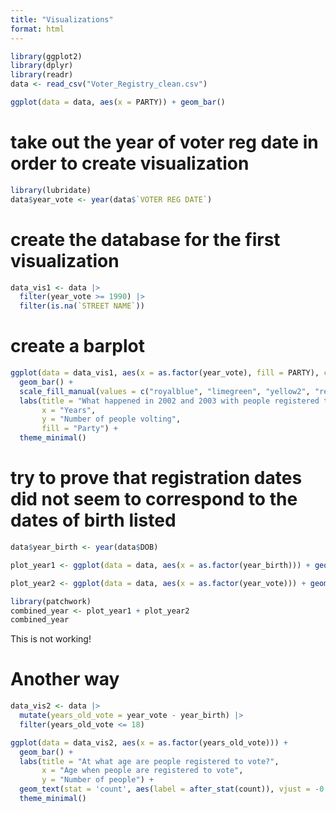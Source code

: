 ```yaml
---
title: "Visualizations"
format: html
---
```


```r
library(ggplot2)
library(dplyr)
library(readr)
data <- read_csv("Voter_Registry_clean.csv")
```

```r
ggplot(data = data, aes(x = PARTY)) + geom_bar()
```

# take out the year of voter reg date in order to create visualization
```r
library(lubridate)
data$year_vote <- year(data$`VOTER REG DATE`)
```

# create the database for the first visualization
```r
data_vis1 <- data |>
  filter(year_vote >= 1990) |>
  filter(is.na(`STREET NAME`))
```

# create a barplot
```r
ggplot(data = data_vis1, aes(x = as.factor(year_vote), fill = PARTY), color = "black") +
  geom_bar() +
  scale_fill_manual(values = c("royalblue", "limegreen", "yellow2", "red3", "snow3"))+
  labs(title = "What happened in 2002 and 2003 with people registered to vote?",
       x = "Years",
       y = "Number of people volting",
       fill = "Party") +
  theme_minimal()
```

# try to prove that registration dates did not seem to correspond to the dates of birth listed

```r
data$year_birth <- year(data$DOB)
```

```r
plot_year1 <- ggplot(data = data, aes(x = as.factor(year_birth))) + geom_bar()
```

```r
plot_year2 <- ggplot(data = data, aes(x = as.factor(year_vote))) + geom_bar()
```

```r
library(patchwork)
combined_year <- plot_year1 + plot_year2
combined_year
```
This is not working!

# Another way

```r
data_vis2 <- data |>
  mutate(years_old_vote = year_vote - year_birth) |>
  filter(years_old_vote <= 18)
```

```r
ggplot(data = data_vis2, aes(x = as.factor(years_old_vote))) + 
  geom_bar() + 
  labs(title = "At what age are people registered to vote?",
       x = "Age when people are registered to vote",
       y = "Number of people") +
  geom_text(stat = 'count', aes(label = after_stat(count)), vjust = -0.5) +
  theme_minimal()
```

